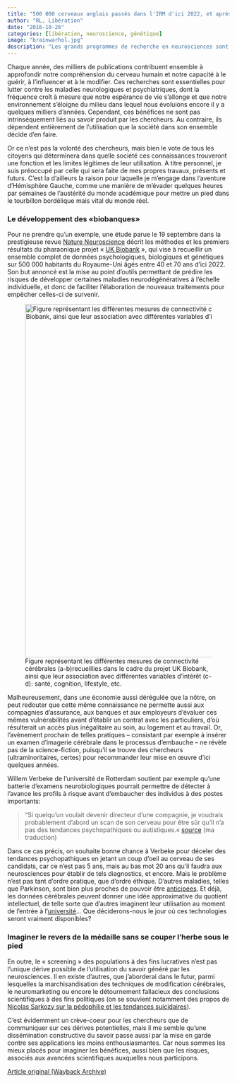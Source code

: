 ```yaml
---
title: "500 000 cerveaux anglais passés dans l'IRM d'ici 2022, et après?"
author: "RL, Libération"
date: "2016-10-26"
categories: [libération, neuroscience, génétique]
image: "brainwarhol.jpg"
description: "Les grands programmes de recherche en neurosciences sont indispensables pour lutter contre les maladies neurodégénératives. Mais ils constituent également un enjeu sociétal de type nouveau..."
---
```


Chaque année, des milliers de publications contribuent ensemble à approfondir notre compréhension du cerveau humain et notre capacité à le guérir, à l’influencer et à le modifier. Ces recherches sont essentielles pour lutter contre les maladies neurologiques et psychiatriques, dont la fréquence croît à mesure que notre espérance de vie s’allonge et que notre environnement s’éloigne du milieu dans lequel nous évoluions encore il y a quelques milliers d’années. Cependant, ces bénéfices ne sont pas intrinsèquement liés au savoir produit par les chercheurs. Au contraire, ils dépendent entièrement de l’utilisation que la société dans son ensemble décide d’en faire.

Or ce n’est pas la volonté des chercheurs, mais bien le vote de tous les citoyens qui déterminera dans quelle société ces connaissances trouveront une fonction et les limites légitimes de leur utilisation. A titre personnel, je suis préoccupé par celle qui sera faite de mes propres travaux, présents et futurs. C’est la d’ailleurs la raison pour laquelle je m’engage dans l’aventure d’Hémisphère Gauche, comme une manière de m’évader quelques heures par semaines de l’austérité du monde académique pour mettre un pied dans le tourbillon bordélique mais vital du monde réel.

###  Le développement des «biobanques» 

Pour ne prendre qu’un exemple, une étude parue le 19 septembre dans la prestigieuse revue 	[Nature Neuroscience](https://web.archive.org/web/20200830155831/http://www.nature.com/neuro/journal/vaop/ncurrent/full/nn.4393.html) décrit les méthodes et les premiers résultats du pharaonique projet « 	[UK Biobank](https://web.archive.org/web/20200830155831/http://www.ukbiobank.ac.uk/about-biobank-uk/) », qui vise à recueillir un ensemble complet de données psychologiques, biologiques et génétiques sur 500 000 habitants du Royaume-Uni âgés entre 40 et 70 ans d’ici 2022. Son but annoncé est la mise au point d’outils permettant de prédire les risques de développer certaines maladies neurodégénératives à l’échelle individuelle, et donc de faciliter l’élaboration de nouveaux traitements pour empêcher celles-ci de survenir. 	

![Figure représentant les différentes mesures de connectivité cérébrales (a-b)recueillies dans le cadre du projet UK Biobank, ainsi que leur association avec différentes variables d’intérêt (c-d): santé, cognition, lifestyle, etc.](biobank.jpg){fig-align="center" width="799"}

Malheureusement, dans une économie aussi dérégulée que la nôtre, on peut redouter que cette même connaissance ne permette aussi aux compagnies d’assurance, aux banques et aux employeurs d’évaluer ces mêmes vulnérabilités avant d’établir un contrat avec les particuliers, d’où résulterait un accès plus inégalitaire au soin, au logement et au travail. Or, l’avènement prochain de telles pratiques – consistant par exemple à insérer un examen d’imagerie cérébrale dans le processus d’embauche – ne révèle pas de la science-fiction, puisqu’il se trouve des chercheurs (ultraminoritaires, certes) pour recommander leur mise en œuvre d’ici quelques années. 	

Willem Verbeke de l’université de Rotterdam soutient par exemple qu’une batterie d’examens neurobiologiques pourrait permettre de détecter à l’avance les profils à risque avant d’embaucher des individus à des postes importants:

> “Si quelqu’un voulait devenir directeur d’une compagnie, je voudrais probablement d’abord un scan de son cerveau pour être sûr qu’il n’a pas des tendances psychopathiques ou autistiques.« [source](https://web.archive.org/web/20200830155831/https://www.nextnature.net/2009/02/brain-scan-replaces-job-interview-in-5-years/) (ma traduction)

Dans ce cas précis, on souhaite bonne chance à Verbeke pour déceler des tendances psychopathiques en jetant un coup d’oeil au cerveau de ses candidats, car ce n’est pas 5 ans, mais au bas mot 20 ans qu’il faudra aux neurosciences pour établir de tels diagnostics, et encore. Mais le problème n’est pas tant d’ordre pratique, que d’ordre éthique. D’autres maladies, telles que Parkinson, sont bien plus proches de pouvoir être [anticipées](https://web.archive.org/web/20200830155831/http://brain.oxfordjournals.org/content/127/8/1693.short). Et déjà, les données cérébrales peuvent donner une idée approximative du quotient intellectuel, de telle sorte que d’autres imaginent leur utilisation au moment de l’entrée à l'[université](https://web.archive.org/web/20200830155831/http://www.independent.co.uk/news/science/scientists-can-now-predict-how-intelligent-you-are-with-a-brain-scan-but-could-it-lead-to-a6693616.html)... Que déciderons-nous le jour où ces technologies seront vraiment disponibles?

### Imaginer le revers de la médaille sans se couper l’herbe sous le pied

En outre, le « screening » des populations à des fins lucratives n’est pas l’unique dérive possible de l’utilisation du savoir généré par les neurosciences. Il en existe d’autres, que j’aborderai dans le futur, parmi lesquelles la marchisandisation des techniques de modification cérébrales, le neuromarketing ou encore le détournement fallacieux des conclusions scientifiques à des fins politiques (on se souvient notamment des propos de 	[Nicolas Sarkozy sur la pédophilie et les tendances suicidaires](https://web.archive.org/web/20200830155831/http://www.lemonde.fr/societe/article/2007/04/11/tolle-chez-les-scientifiques-apres-les-propos-de-nicolas-sarkozy-sur-la-genetique_894367_3224.html)).

C’est évidemment un crève-coeur pour les chercheurs que de communiquer sur ces dérives potentielles, mais il me semble qu’une dissémination constructive du savoir passe aussi par la mise en garde contre ses applications les moins enthousiasmantes. Car nous sommes les mieux placés pour imaginer les bénéfices, aussi bien que les risques, associés aux avancées scientifiques auxquelles nous participons.

[Article original (Wayback Archive)](https://web.archive.org/web/20200830155831/http://hemisphere-gauche.blogs.liberation.fr/2016/10/26/projet-biobank/)